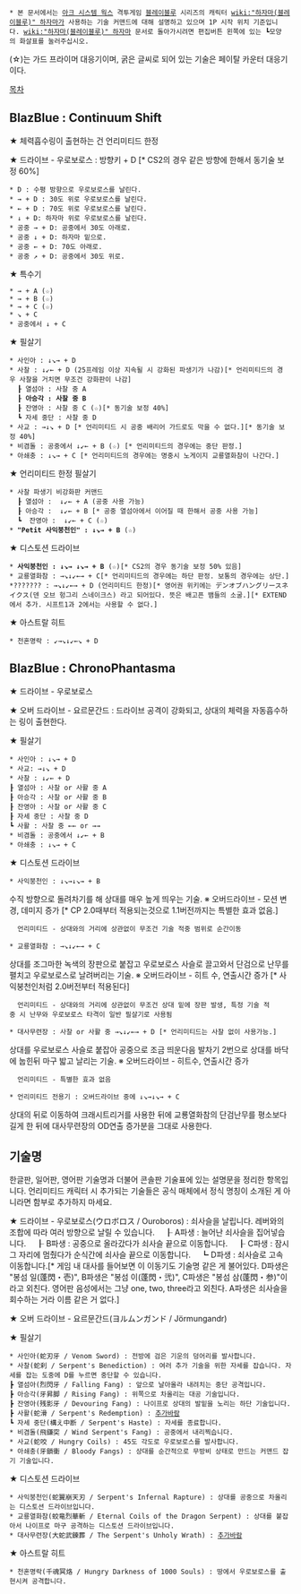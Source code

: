  * 본 문서에서는 [[아크 시스템 웍스]] 격투게임 [[블레이블루]] 시리즈의 캐릭터 [[wiki:"하자마(블레이블루)" 하자마]]가 사용하는 기술 커맨드에 대해 설명하고 있으며 1P 시작 위치 기준입니다. [[wiki:"하자마(블레이블루)" 하자마]] 문서로 돌아가시려면 편집버튼 왼쪽에 있는 ┗모양의 화살표를 눌러주십시오.

(☆)는 가드 프라이머 대응기이며, 굵은 글씨로 되어 있는 기술은 페이탈 카운터 대응기이다.

[[목차]]

== BlazBlue : Continuum Shift ==
★ 체력흡수링이 출현하는 건 언리미티드 한정

★ 드라이브 - 우로보로스 : 방향키 + D [* CS2의 경우 같은 방향에 한해서 동기술 보정 60%]
 * D : 수평 방향으로 우로보로스를 날린다.
 * → + D : 30도 위로 우로보로스를 날린다.
 * ← + D : 70도 위로 우로보로스를 날린다.
 * ↓ + D: 하자마 위로 우로보로스를 날린다.
 * 공중 → + D: 공중에서 30도 아래로.
 * 공중 ↓ + D: 하자마 밑으로.
 * 공중 ← + D: 70도 아래로.
 * 공중 ↗ + D: 공중에서 30도 위로.

★ 특수기
 * → + A (☆)
 * → + B (☆)
 * → + C (☆)
 * ↘ + C
 * 공중에서 ↓ + C

★ 필살기
 * 사인아 : ↓↘→ + D 
 * 사찰 : ↓↙← + D (25프레임 이상 지속될 시 강화된 파생기가 나감)[* 언리미티드의 경우 사찰을 거치면 무조건 강화판이 나감]
   ┠ 열섬아 : 사찰 중 A
   ┠ '''아승각 : 사찰 중 B'''
   ┠ 잔영아 : 사찰 중 C (☆)[* 동기술 보정 40%]
   ┗ 자세 중단 : 사찰 중 D
 * 사교 : →↓↘ + D [* 언리미티드 시 공중 배리어 가드로도 막을 수 없다.][* 동기술 보정 40%]
 * 비겸돌 : 공중에서 ↓↙← + B (☆) [* 언리미티드의 경우에는 중단 판정.]
 * 아쇄충 : ↓↘→ + C [* 언리미티드의 경우에는 명중시 노게이지 교룡열화참이 나간다.]

★ 언리미티드 한정 필살기
 * 사찰 파생기 비강화판 커맨드
   ┠ 열섬아 :  ↓↙← + A (공중 사용 가능)
   ┠ 아승각 :  ↓↙← + B [* 공중 열섬아에서 이어질 때 한해서 공중 사용 가능]
   ┗  잔영아 :  ↓↙← + C (☆)
 * '''"Petit 사익붕천인" : ↓↘→ + B''' (☆)

★ 디스토션 드라이브
 * '''사익붕천인 : ↓↘→ ↓↘→ + B''' (☆)[* CS2의 경우 동기술 보정 50% 있음]
 * 교룡열화참 : →↘↓↙←→ + C[* 언리미티드의 경우에는 하단 판정. 보통의 경우에는 상단.]
 *??????? : →↘↓↙←→ + D (언리미티드 한정)[* 영어권 위키에는 デンオブハングリースネイクス(덴 오브 헝그리 스네이크스) 라고 되어있다. 뜻은 배고픈 뱀들의 소굴.][* EXTEND에서 추가. 시프트1과 2에서는 사용할 수 없다.]

★ 아스트랄 히트
 * 천혼명락 : ↙→↘↓↙←↘ + D

== BlazBlue : ChronoPhantasma ==
★ 드라이브 - 우로보로스

★ 오버 드라이브 - 요르문간드 : 드라이브 공격이 강화되고, 상대의 체력을 자동흡수하는 링이 출현한다.

★ 필살기
 * 사인아 : ↓↘→ + D
 * 사교: →↓↘ + D
 * 사찰 : ↓↙← + D
 ┠ 열섬아 : 사찰 or 사활 중 A
 ┠ 아승각 : 사찰 or 사활 중 B
 ┠ 잔영아 : 사찰 or 사활 중 C
 ┠ 자세 중단 : 사찰 중 D
 ┗ 사활 : 사찰 중 ←← or →→
 * 비겸돌 : 공중에서 ↓↙← + B
 * 아쇄충 : ↓↘→ + C

★ 디스토션 드라이브
 * 사익붕천인 : ↓↘→↓↘→ + B
수직 방향으로 돌려차기를 해 상대를 매우 높게 띄우는 기술.
※ 오버드라이브 - 모션 변경, 데미지 증가 [* CP 2.0때부터 적용되는것으로 1.1버전까지는 특별한 효과 없음.]
   언리미티드 - 상대와의 거리에 상관없이 무조건 기술 적중 범위로 순간이동

 * 교룡열화참 : →↘↓↙←→ + C
상대를 조그마한 녹색의 장판으로 붙잡고 우로보로스 사슬로 끌고와서 단검으로 난무를 펼치고 우로보로스로 날려버리는 기술.
※ 오버드라이브 - 히트 수, 연출시간 증가 [* 사익붕천인처럼 2.0버전부터 적용된다]
   언리미티드 - 상대와의 거리에 상관없이 무조건 상대 밑에 장판 발생, 특정 기술 적중 시 난무와 우로보로스 타격이 일반 필살기로 사용됨

 * 대사무련장 : 사찰 or 사활 중 →↘↓↙←→ + D [* 언리미티드는 사찰 없이 사용가능.]
상대를 우로보로스 사슬로 붙잡아 공중으로 조금 띄운다음 발차기 2번으로 상대를 바닥에 눕힌뒤 마구 밟고 날리는 기술.
※ 오버드라이브 - 히트수, 연출시간 증가
   언리미티드 - 특별한 효과 없음

 * 언리미티드 전용기 : 오버드라이브 중에 ↓↘→↓↘→ + C
상대의 뒤로 이동하여 크래시트리거를 사용한 뒤에 교룡열화참의 단검난무를 평소보다 길게 한 뒤에 대사무련장의 OD연출 증가분을 그대로 사용한다.
== 기술명 ==
한글판, 일어판, 영어판 기술명과 더불어 콘솔판 기술표에 있는 설명문을 정리한 항목입니다. 언리미티드 캐릭터 시 추가되는 기술들은 공식 매체에서 정식 명칭이 소개된 게 아니라면 함부로 추가하지 마세요.

★ 드라이브 - 우로보로스(ウロボロス / Ouroboros) : 쇠사슬을 날립니다. 레버와의 조합에 따라 여러 방향으로 날릴 수 있습니다.
　┠ A파생 : 늘어난 쇠사슬을 집어넣습니다.
　┠ B파생 : 공중으로 올라갔다가 쇠사슬 끝으로 이동합니다.
　┠ C파생 : 잠시 그 자리에 멈췄다가 순식간에 쇠사슬 끝으로 이동합니다.
　┗ D파생 : 쇠사슬로 고속 이동합니다.[* 게임 내 대사를 들어보면 이 이동기도 기술명 같은 게 불어있다. D파생은 "봉섬 일(蓬閃・壱)", B파생은 "봉섬 이(蓬閃・弐)", C파생은 "봉섬 삼(蓬閃・参)"이라고 외친다. 영어판 음성에서는 그냥 one, two, three라고 외친다. A파생은 쇠사슬을 회수하는 거라 이름 같은 거 없다.]

★ 오버 드라이브 - 요르문간드(ヨルムンガンド / Jörmungandr)

★ 필살기
 * 사인아(蛇刃牙 / Venom Sword) : 전방에 검은 기운의 덩어리를 발사합니다.
 * 사찰(蛇刹 / Serpent's Benediction) : 여러 추가 기술을 위한 자세를 잡습니다. 자세를 잡는 도중에 D를 누르면 중단할 수 있습니다.
 ┣ 열섬아(烈閃牙 / Falling Fang) : 앞으로 날아올라 내려치는 중단 공격입니다.
 ┣ 아승각(牙昇脚 / Rising Fang) : 위쪽으로 차올리는 대공 기술입니다.
 ┣ 잔영아(残影牙 / Devouring Fang) : 나이프로 상대의 발밑을 노리는 하단 기술입니다.
 ┣ 사활(蛇滑 / Serpent's Redemption) : [[추가바람]]
 ┗ 자세 중단(構え中断 / Serpent's Haste) : 자세를 종료합니다.
 * 비겸돌(飛鎌突 / Wind Serpent's Fang) : 공중에서 내리찍습니다.
 * 사교(蛇咬 / Hungry Coils) : 45도 각도로 우로보로스를 발사합니다.
 * 아쇄충(牙鎖衝 / Bloody Fangs) : 상대를 순간적으로 무방비 상태로 만드는 커맨드 잡기 기술입니다.

★ 디스토션 드라이브
 * 사익붕천인(蛇翼崩天刃 / Serpent's Infernal Rapture) : 상대를 공중으로 차올리는 디스토션 드라이브입니다.
 * 교룡열화참(蛟竜烈華斬 / Eternal Coils of the Dragon Serpent) : 상대를 붙잡아서 나이프로 마구 공격하는 디스토션 드라이브입니다.
 * 대사무련장(大蛇武鍊葬 / The Serpent's Unholy Wrath) : [[추가바람]]
 
★ 아스트랄 히트
 * 천혼명락(千魂冥烙 / Hungry Darkness of 1000 Souls) : 땅에서 우로보로스를 출현시켜 공격합니다.
